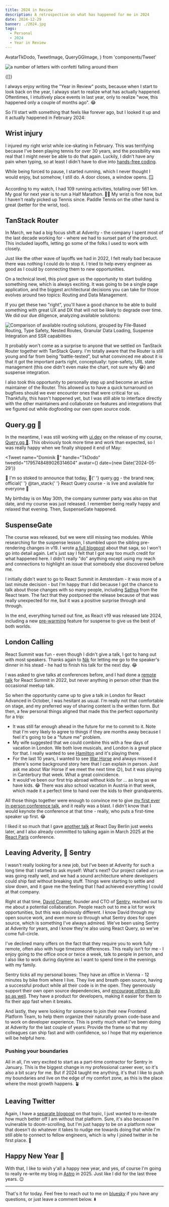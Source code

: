 ```yaml
---
title: 2024 in Review
description: A retrospective on what has happened for me in 2024
date: 2024-12-29
banner: ./2024.jpg
tags:
  - Personal
  - 2024
  - Year in Review
---
```


  AvatarTkDodo,
  TweetImage,
  QueryGGImage,
} from 'components/Tweet'

<img
  alt="a number of letters with confetti falling around them"
  src="./2024.jpg"
/>

<Attribution
  name="BoliviaInteligente"
  url="https://unsplash.com/@boliviainteligente"
/>

<Translations>{[]}</Translations>

I always enjoy writing the "Year in Review" posts, because when I start to look back on the year, I always start to realize what has actually happened. Oftentimes, I intuitively place events in last year, only to realize "wow, this happened only a couple of months ago". 😂

So I'll start with something that feels like forever ago, but I looked it up and it actually happened in February 2024:

## Wrist injury

I injured my right wrist while ice-skating in February. This was terrifying because I've been playing tennis for over 30 years, and the possibility was real that I might never be able to do that again. Luckily, I didn't have any pain when typing, so at least I didn't have to dive into [hands-free coding](https://www.joshwcomeau.com/blog/hands-free-coding/).

While being forced to pause, I started running, which I never thought I would enjoy, but somehow, I still do.️ A door closes, a window opens. 🪟

According to my watch, I had 109 running activities, totalling over 561 km. My goal for next year is to run a Half Marathon. 🏃‍♂️ My wrist is fine now, but I haven't really picked up Tennis since. Paddle Tennis on the other hand is great (better for the wrist, too).

## TanStack Router

In March, we had a big focus shift at Adverity - the company I spent most of the last decade working for - where we had to sunset part of the product. This included layoffs, letting go some of the folks I used to work with closely.

Just like the other wave of layoffs we had in 2022, I felt really bad because there was nothing I could do to stop it. I tried to help every engineer as good as I could by connecting them to new opportunities.

On a technical level, this pivot gave us the opportunity to start building something new, which is always exciting. It was going to be a single page application, and the biggest architectural decisions you can take for those evolves around two topics: <Emph>Routing</Emph> and <Emph>Data Management</Emph>.

If you get these two "right", you'll have a good chance to be able to build something with great UX and DX that will not be likely to degrade over time. We did our due diligence, analyzing available solutions:

<img
  src="./router-comparisons.webp"
  alt="Comparison of available routing solutions, grouped by File-Based Routing, Type Safety, Nested Routes, Granular Data Loading, Suspense Integration and SSR capabilities"
/>

It probably won't come as a surprise to anyone that we settled on <Emph>TanStack Router</Emph> together with <Emph>TanStack Query</Emph>. I'm totally aware that the Router is still young and far from being "battle-tested", but what convinced me about it is that it got the important parts right, conceptually: type-safety, URL state management (this one didn't even make the chart, not sure why 😂) and suspense integration.

I also took this opportunity to personally step up and become an active maintainer of the Router. This allowed us to have a quick turnaround on bugfixes should we ever encounter ones that were critical for us. Thankfully, this hasn't happened yet, but I was still able to interface directly with the other maintainers and collaborate on features and integrations that we figured out while dogfooding our own open source code.

## Query.gg 🔮

In the meantime, I was still working with [ui.dev](https://ui.dev) on the release of my course, [Query.gg 🔮](https://query.gg/?s=dom). This obviously took more time and work than expected, so I was really happy when we finally shipped it end of May:

<Tweet
  name="Dominik 🔮"
  handle="TkDodo"
  tweetId="1795748489026314604"
  avatar={<AvatarTkDodo />}
  date={new Date('2024-05-29')}
>
  <p>
    📢 I'm so stoked to announce that today, 🔮{' '}
    <Text color="var(--theme-ui-colors-twitterBlue)">query.gg</Text> -
    the brand new, official{' '}
    <Text color="var(--theme-ui-colors-twitterBlue)">@tan_stack</Text>{' '}
    React Query course - is live and available for everyone 🎉
  </p>
  <p>
    <TweetImage>
      <QueryGGImage />
    </TweetImage>
  </p>
</Tweet>

My birthday is on May 30th, the company summer party was also on that date, and my course was just released. I remember being really happy and relaxed that evening. Then, SuspenseGate happened.

## SuspenseGate

The course was released, but we were still missing two modules. While researching for the suspense lesson, I stumbled upon the sibling pre-rendering changes in v19. I wrote [a full blogpost](react-19-and-suspense-a-drama-in-3-acts) about that saga, so I won't go into detail again. Let's just say I felt that I got way too much credit for what happened here. I didn't really "do" anything except using my reach and connections to highlight an issue that somebody else discovered before me.

I initially didn't want to go to React Summit in Amsterdam - it was more of a last minute decision - but I'm happy that I did because I got the chance to talk about those changes with so many people, including [Sathya](https://bsky.app/profile/gsathya.bsky.social) from the React team. The fact that they postponed the release because of that was really unexpected for me, but it was a positive surprise through and through.

In the end, everything turned out fine, as React v19 was released late 2024, including a new [pre-warming](https://react.dev/blog/2024/04/25/react-19-upgrade-guide#improvements-to-suspense) feature for suspense to give us the best of both worlds.

## London Calling

React Summit was fun - even though I didn't give a talk, I got to hang out with most speakers. Thanks again to [Nik](https://bsky.app/profile/nikgraf.bsky.social) for letting me go to the speaker's dinner in his stead - he had to finish his talk for the next day. 😂

I was asked to give talks at conferences before, and I had done a [remote talk](thinking-in-react-query) for React Summit in 2022, but never anything in person other than the occasional meetup talk.

So when the opportunity came up to give a talk in London for React Advanced in October, I was hesitant as usual. I'm really not that comfortable on stage, and my preferred way of sharing content is the written form. But then, a few personal things aligned that made this the perfect opportunity for a trip:

- It was still far enough ahead in the future for me to commit to it. Note that I'm very likely to agree to things if they are months away because I feel it's going to be a "future me" problem.
- My wife suggested that we could combine this with a few days of vacation in London. We both love musicals, and London is a great place for that. I really wanted to see [Hamilton](https://hamiltonmusical.com/london/) and it's playing there.
- For the last 10 years, I wanted to see [War Horse](https://www.warhorseonstage.com/) and always missed it (there's some background story here that I can explain in person. Just ask me about War Horse if we meet the next time 😉), but it was playing in Canterbury that week. What a great coincidence.
- It would've been our first trip abroad without kids for ... as long as we have kids. 😂 There was also school vacation in Austria in that week, which made it a perfect time to hand over the kids to their grandparents.

All those things together were enough to convince me to give [my first ever in-person conference talk](react-query-api-design-lessons-learned), and it really was a blast. I didn't know that I would keynote the conference at that time - really, who puts a first-time speaker up first. 😂

I liked it so much that I gave [another talk](https://tkdodo.eu/blog/react-query-the-bad-parts) at React Day Berlin just weeks later, and I also already committed to talking again in March 2025 at the [React Paris](https://react.paris/) conference.

## Leaving Adverity, 👋 Sentry

I wasn't really looking for a new job, but I've been at Adverity for such a long time that I started to ask myself: <Emph>What's next</Emph>? Our project called `atrium` was going really well, and we had a sound architecture where developers could ship fast without breaking stuff. Things were starting to settle and slow down, and it gave me the feeling that I had achieved everything I could at that company.

Right at that time, [David Cramer](https://bsky.app/profile/cra.mr), founder and CTO of [Sentry](https://sentry.io/), reached out to me about a potential collaboration. People reach out to me a lot for work opportunities, but this was obviously different. I know David through my open source work, and even more so through what Sentry does for open source, which is something I've always admired. We've been using Sentry at Adverity for years, and I know they're also using React Query, so we've come full-circle.

I've declined many offers on the fact that they require you to work fully remote, often also with huge timezone differences. This really isn't for me - I enjoy going to the office once or twice a week, talk to people in person, and I also like to work during daytime as I want to spend time in the evenings with my family.

Sentry ticks all my personal boxes: They have an office in Vienna - 12 minutes by bike from where I live. They live and breath open source, having a successful product while all their code is in the open. They generously support their own open source dependencies, and [encourage others to do so as well](https://opensourcepledge.com/). They have a product for developers, making it easier for them to fix their app fast when it breaks.

And lastly, they were looking for someone to join their new Frontend Platform Team, to help them organize their naturally grown code-base and to work on developer experience. This is pretty much what I've been doing at Adverity for the last couple of years: Provide the frame so that my colleagues can ship fast and with confidence, so I hope that my experience will be helpful here.

### Pushing your boundaries

All in all, I'm very excited to start as a part-time contractor for Sentry in January. This is the biggest change in my professional career ever, so it's also a bit scary for me. But if 2024 taught me anything, it's that I like to push my boundaries and live on the edge of my comfort zone, as this is the place where the most growth happens. 🪴

## Leaving Twitter

Again, I have a [separate blogpost](my-slow-retreat-from-twitter) on that topic, I just wanted to re-iterate how much better off I am without that platform. Sure, it's also because I'm vulnerable to doom-scrolling, but I'm just happy to be on a platform now that doesn't do whatever it takes to nudge me towards doing that while I'm still able to connect to fellow engineers, which is why I joined twitter in he first place. 🦋

## Happy New Year 🎉

With that, I like to wish y'all a happy new year, and yes, of course I'm going to really re-write my blog in [Astro](https://astro.build/) in 2025. Just like I did for the last three years. 😉

---

That's it for today. Feel free to reach out to me on [bluesky](https://bsky.app/profile/tkdodo.eu)
if you have any questions, or just leave a comment below. ⬇️

<Comments />
